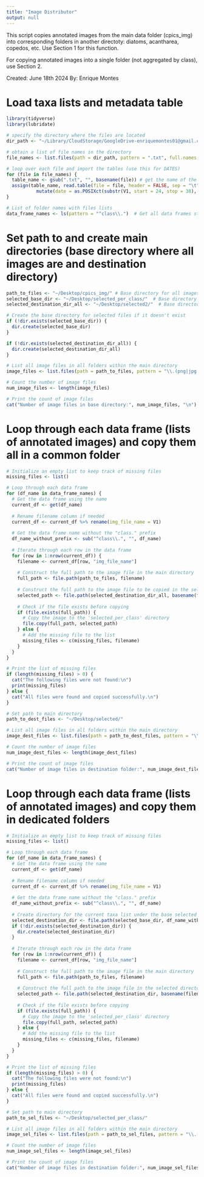 ```yaml
---
title: "Image Distributor"
output: null
---
```


This script copies annotated images from the main data folder (cpics_img) into corresponding folders in another directoty: diatoms, acantharea, copedos, etc. Use Section 1 for this function.

For copying annotated images into a single folder (not aggregated by class), use Section 2.

Created: June 18th 2024
By: Enrique Montes

# Load taxa lists and metadata table
```r
library(tidyverse)
library(lubridate)

# specify the directory where the files are located
dir_path <- "~/Library/CloudStorage/GoogleDrive-enriquemontes01@gmail.com/My Drive/GDrive/OCED_AOML/WS_cruises/plankton_imaging/CPICS/TS.Master_selection"

# obtain a list of file names in the directory
file_names <- list.files(path = dir_path, pattern = ".txt", full.names = TRUE)

# loop over each file and import the tables (use this for DATES)
for (file in file_names) {
  table_name <- gsub(".txt", "", basename(file)) # get the name of the table from the file name
  assign(table_name, read.table(file = file, header = FALSE, sep = "\t") %>%
           mutate(date = as.POSIXct(substr(V1, start = 24, stop = 38), format="%Y%m%d_%H%M%S", tz="UTC")))
}

# List of folder names with files lists
data_frame_names <- ls(pattern = "^class\\.")  # Get all data frames starting with "class."
```

# Set path to and create main directories (base directory where all images are and destination directory)
```r
path_to_files <- "~/Desktop/cpics_img/" # Base directory for all images
selected_base_dir <- "~/Desktop/selected_per_class/"  # Base directory for selected files in separate folders
selected_destination_dir_all <- "~/Desktop/selected2/"  # Base directory for selected files in common folder

# Create the base directory for selected files if it doesn't exist
if (!dir.exists(selected_base_dir)) {
  dir.create(selected_base_dir)
}

if (!dir.exists(selected_destination_dir_all)) {
  dir.create(selected_destination_dir_all)
}

# List all image files in all folders within the main directory
image_files <- list.files(path = path_to_files, pattern = "\\.(png|jpg|jpeg|tif|tiff)$", recursive = TRUE, full.names = TRUE)

# Count the number of image files
num_image_files <- length(image_files)

# Print the count of image files
cat("Number of image files in base directory:", num_image_files, "\n")
```

# Loop through each data frame (lists of annotated images) and copy them all in a common folder
```r
# Initialize an empty list to keep track of missing files
missing_files <- list()

# Loop through each data frame
for (df_name in data_frame_names) {
  # Get the data frame using the name
  current_df <- get(df_name)
  
  # Rename filename column if needed
  current_df <- current_df %>% rename(img_file_name = V1)
  
  # Get the data frame name without the "class." prefix
  df_name_without_prefix <- sub("^class\\.", "", df_name)
  
  # Iterate through each row in the data frame
  for (row in 1:nrow(current_df)) {
    filename <- current_df[row, "img_file_name"]
    
    # Construct the full path to the image file in the main directory
    full_path <- file.path(path_to_files, filename)
    
    # Construct the full path to the image file to be copied in the selected directory 
    selected_path <- file.path(selected_destination_dir_all, basename(filename))
    
    # Check if the file exists before copying
    if (file.exists(full_path)) {
      # Copy the image to the 'selected_per_class' directory
      file.copy(full_path, selected_path)
    } else {
      # Add the missing file to the list
      missing_files <- c(missing_files, filename)
    }
  }
}

# Print the list of missing files
if (length(missing_files) > 0) {
  cat("The following files were not found:\n")
  print(missing_files)
} else {
  cat("All files were found and copied successfully.\n")
}

# Set path to main directory
path_to_dest_files <- "~/Desktop/selected/"

# List all image files in all folders within the main directory
image_dest_files <- list.files(path = path_to_dest_files, pattern = "\\.(png|jpg|jpeg|tif|tiff)$", recursive = TRUE, full.names = TRUE)

# Count the number of image files
num_image_dest_files <- length(image_dest_files)

# Print the count of image files
cat("Number of image files in destination folder:", num_image_dest_files, "\n")
```

# Loop through each data frame (lists of annotated images) and copy them in dedicated folders
```r
# Initialize an empty list to keep track of missing files
missing_files <- list()

# Loop through each data frame
for (df_name in data_frame_names) {
  # Get the data frame using the name
  current_df <- get(df_name)
  
  # Rename filename column if needed
  current_df <- current_df %>% rename(img_file_name = V1)
  
  # Get the data frame name without the "class." prefix
  df_name_without_prefix <- sub("^class\\.", "", df_name)
  
  # Create directory for the current taxa list under the base selected directory
  selected_destination_dir <- file.path(selected_base_dir, df_name_without_prefix)
  if (!dir.exists(selected_destination_dir)) {
    dir.create(selected_destination_dir)
  }
  
  # Iterate through each row in the data frame
  for (row in 1:nrow(current_df)) {
    filename <- current_df[row, "img_file_name"]
    
    # Construct the full path to the image file in the main directory
    full_path <- file.path(path_to_files, filename)
    
    # Construct the full path to the image file in the selected directory 
    selected_path <- file.path(selected_destination_dir, basename(filename))
    
    # Check if the file exists before copying
    if (file.exists(full_path)) {
      # Copy the image to the 'selected_per_class' directory
      file.copy(full_path, selected_path)
    } else {
      # Add the missing file to the list
      missing_files <- c(missing_files, filename)
    }
  }
}

# Print the list of missing files
if (length(missing_files) > 0) {
  cat("The following files were not found:\n")
  print(missing_files)
} else {
  cat("All files were found and copied successfully.\n")
}

# Set path to main directory
path_to_sel_files <- "~/Desktop/selected_per_class/"

# List all image files in all folders within the main directory
image_sel_files <- list.files(path = path_to_sel_files, pattern = "\\.(png|jpg|jpeg|tif|tiff)$", recursive = TRUE, full.names = TRUE)

# Count the number of image files
num_image_sel_files <- length(image_sel_files)

# Print the count of image files
cat("Number of image files in destination folder:", num_image_sel_files, "\n")
```


